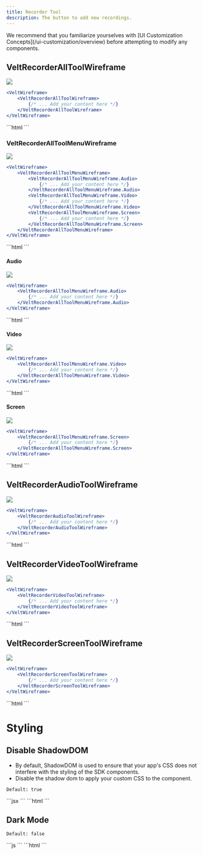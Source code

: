```yaml
---
title: Recorder Tool
description: The button to add new recordings.
---
```


<Note>
We recommend that you familiarize yourselves with [UI Customization Concepts](/ui-customization/overview) before attempting to modify any components.
</Note>

## VeltRecorderAllToolWireframe

![](/images/customization/recorder/recorder-tool-all-overview.png)
<Tabs>
<Tab title="React / Next.js">
```jsx
<VeltWireframe>
    <VeltRecorderAllToolWireframe>
        {/* ... Add your content here */}
    </VeltRecorderAllToolWireframe>
</VeltWireframe>
```
</Tab>
<Tab title="Other Frameworks">
```html
<velt-wireframe style="display:none;">
    <velt-recorder-all-tool-wireframe>
        <!-- ... Add your content here -->
    </velt-recorder-all-tool-wireframe>
</velt-wireframe>
```
</Tab>
</Tabs>

### VeltRecorderAllToolMenuWireframe
![](/images/customization/recorder/recorder-tool-all.png)
<Tabs>
<Tab title="React / Next.js">
```jsx
<VeltWireframe>
    <VeltRecorderAllToolMenuWireframe>
        <VeltRecorderAllToolMenuWireframe.Audio>
            {/* ... Add your content here */}
        </VeltRecorderAllToolMenuWireframe.Audio>
        <VeltRecorderAllToolMenuWireframe.Video>
            {/* ... Add your content here */}
        </VeltRecorderAllToolMenuWireframe.Video>
        <VeltRecorderAllToolMenuWireframe.Screen>
            {/* ... Add your content here */}
        </VeltRecorderAllToolMenuWireframe.Screen>
    </VeltRecorderAllToolMenuWireframe>
</VeltWireframe>
```
</Tab>
<Tab title="Other Frameworks">
```html
<velt-wireframe style="display:none;">
    <velt-recorder-all-tool-menu-wireframe>
        <velt-recorder-all-tool-menu-audio-wireframe>
            <!-- ... Add your content here -->
        </velt-recorder-all-tool-menu-audio-wireframe>
        <velt-recorder-all-tool-menu-video-wireframe>
            <!-- ... Add your content here -->
        </velt-recorder-all-tool-menu-video-wireframe>
        <velt-recorder-all-tool-menu-screen-wireframe>
            <!-- ... Add your content here -->
        </velt-recorder-all-tool-menu-screen-wireframe>
    </velt-recorder-all-tool-menu-wireframe>
</velt-wireframe>
```
</Tab>
</Tabs>

#### Audio
![](/images/customization/recorder/recorder-tool-audio.png)
<Tabs>
<Tab title="React / Next.js">
```jsx
<VeltWireframe>
    <VeltRecorderAllToolMenuWireframe.Audio>
        {/* ... Add your content here */}
    </VeltRecorderAllToolMenuWireframe.Audio>
</VeltWireframe>
```
</Tab>
<Tab title="Other Frameworks">
```html
<velt-wireframe style="display:none;">
    <velt-recorder-all-tool-menu-audio-wireframe>
        <!-- ... Add your content here -->
    </velt-recorder-all-tool-menu-audio-wireframe>
</velt-wireframe>
```
</Tab>
</Tabs>

#### Video
![](/images/customization/recorder/recorder-tool-video.png)
<Tabs>
<Tab title="React / Next.js">
```jsx
<VeltWireframe>
    <VeltRecorderAllToolMenuWireframe.Video>
        {/* ... Add your content here */}
    </VeltRecorderAllToolMenuWireframe.Video>
</VeltWireframe>
```
</Tab>
<Tab title="Other Frameworks">
```html
<velt-wireframe style="display:none;">
    <velt-recorder-all-tool-menu-video-wireframe>
        <!-- ... Add your content here -->
    </velt-recorder-all-tool-menu-video-wireframe>
</velt-wireframe>
```
</Tab>
</Tabs>

#### Screen
![](/images/customization/recorder/recorder-tool-screen.png)
<Tabs>
<Tab title="React / Next.js">
```jsx
<VeltWireframe>
    <VeltRecorderAllToolMenuWireframe.Screen>
        {/* ... Add your content here */}
    </VeltRecorderAllToolMenuWireframe.Screen>
</VeltWireframe>
```
</Tab>
<Tab title="Other Frameworks">
```html
<velt-wireframe style="display:none;">
    <velt-recorder-all-tool-menu-screen-wireframe>
        <!-- ... Add your content here -->
    </velt-recorder-all-tool-menu-screen-wireframe>
</velt-wireframe>
```
</Tab>
</Tabs>

## VeltRecorderAudioToolWireframe
![](/images/customization/recorder/recorder-tool-audio-tool.png)
<Tabs>
<Tab title="React / Next.js">
```jsx
<VeltWireframe>
    <VeltRecorderAudioToolWireframe>
        {/* ... Add your content here */}
    </VeltRecorderAudioToolWireframe>
</VeltWireframe>
```
</Tab>
<Tab title="Other Frameworks">
```html
<velt-wireframe style="display:none;">
    <velt-recorder-audio-tool-wireframe>
        <!-- ... Add your content here -->
    </velt-recorder-audio-tool-wireframe>
</velt-wireframe>
```
</Tab>
</Tabs>

## VeltRecorderVideoToolWireframe
![](/images/customization/recorder/recorder-tool-video-tool.png)
<Tabs>
<Tab title="React / Next.js">
```jsx
<VeltWireframe>
    <VeltRecorderVideoToolWireframe>
        {/* ... Add your content here */}
    </VeltRecorderVideoToolWireframe>
</VeltWireframe>
```
</Tab>
<Tab title="Other Frameworks">
```html
<velt-wireframe style="display:none;">
    <velt-recorder-video-tool-wireframe>
        <!-- ... Add your content here -->
    </velt-recorder-video-tool-wireframe>
</velt-wireframe>
```
</Tab>
</Tabs>

## VeltRecorderScreenToolWireframe
![](/images/customization/recorder/recorder-tool-screen-tool.png)
<Tabs>
<Tab title="React / Next.js">
```jsx
<VeltWireframe>
    <VeltRecorderScreenToolWireframe>
        {/* ... Add your content here */}
    </VeltRecorderScreenToolWireframe>
</VeltWireframe>
```
</Tab>
<Tab title="Other Frameworks">
```html
<velt-wireframe style="display:none;">
    <velt-recorder-screen-tool-wireframe>
        <!-- ... Add your content here -->
    </velt-recorder-screen-tool-wireframe>
</velt-wireframe>
```
</Tab>
</Tabs>


# Styling
## Disable ShadowDOM
- By default, ShadowDOM is used to ensure that your app's CSS does not interfere with the styling of the SDK components.
- Disable the shadow dom to apply your custom CSS to the component.

`Default: true`

<Tabs>

<Tab title="React / Next.js">
```jsx
<VeltRecorderTool shadowDom={false} />
```
</Tab>

<Tab title="Other Frameworks">
```html
<velt-recorder-tool shadow-dom="false"></velt-recorder-tool>
```

</Tab>
</Tabs>

## Dark Mode

`Default: false`

<Tabs>

<Tab title="React / Next.js">
```js
<VeltRecorderTool darkMode={true} />
```
</Tab>

<Tab title="Other Frameworks">
```html
<velt-recorder-tool dark-mode="true"></velt-recorder-tool>
```
</Tab>

</Tabs>